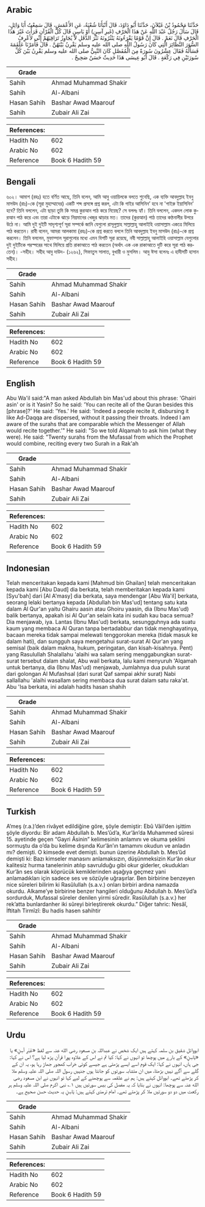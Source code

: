 ## Arabic


<div dir="rtl" lang="ar" style={{fontSize:'larger',backgroundColor:'#f8f9fa',padding:20}}>
حَدَّثَنَا مَحْمُودُ بْنُ غَيْلاَنَ، حَدَّثَنَا أَبُو دَاوُدَ، قَالَ أَنْبَأَنَا شُعْبَةُ، عَنِ الأَعْمَشِ، قَالَ سَمِعْتُ أَبَا وَائِلٍ، قَالَ سَأَلَ رَجُلٌ عَبْدَ اللَّهِ عَنْ هَذَا الْحَرْفِ ‏(‏غَيرِ آسِنٍ‏)‏ أَوْ يَاسِنٍ قَالَ كُلَّ الْقُرْآنِ قَرَأْتَ غَيْرَ هَذَا الْحَرْفِ قَالَ نَعَمْ ‏.‏ قَالَ إِنَّ قَوْمًا يَقْرَءُونَهُ يَنْثُرُونَهُ نَثْرَ الدَّقَلِ لاَ يُجَاوِزُ تَرَاقِيَهُمْ إِنِّي لأَعْرِفُ السُّوَرَ النَّظَائِرَ الَّتِي كَانَ رَسُولُ اللَّهِ صلى الله عليه وسلم يَقْرِنُ بَيْنَهُنَّ ‏.‏ قَالَ فَأَمَرْنَا عَلْقَمَةَ فَسَأَلَهُ فَقَالَ عِشْرُونَ سُورَةً مِنَ الْمُفَصَّلِ كَانَ النَّبِيُّ صلى الله عليه وسلم يَقْرِنُ بَيْنَ كُلِّ سُورَتَيْنِ فِي رَكْعَةٍ ‏.‏ قَالَ أَبُو عِيسَى هَذَا حَدِيثٌ حَسَنٌ صَحِيحٌ ‏.‏
</div>
<div style={{backgroundColor:'#f8f9fa',padding:20, marginBottom: 10}}><table> <thead> <tr> <th>Grade</th> <th></th> </tr> </thead> <tbody> <tr><td>Sahih</td><td>Ahmad Muhammad Shakir</td></tr><tr><td>Sahih</td><td>Al-Albani</td></tr><tr><td>Hasan Sahih</td><td>Bashar Awad Maarouf</td></tr><tr><td>Sahih</td><td>Zubair Ali Zai</td></tr></tbody></table><table> <thead> <tr> <th>References:</th> <th></th> </tr> </thead> <tbody><tr><td>Hadith No</td><td>602</td></tr><tr><td>Arabic No</td><td>602</td></tr><tr><td>Reference</td><td>Book 6 Hadith 59</td></tr></tbody></table></div>

## Bengali


<div dir="ltr" lang="bn" style={{fontSize:'larger',backgroundColor:'#f8f9fa',padding:20}}>
৬০২। আমাশ (রহঃ) হতে বর্ণিত আছে, তিনি বলেন, আমি আবু ওয়ায়িলকে বলতে শুনেছি, এক ব্যক্তি আবদুল্লাহ ইবনু মাসউদ (রাঃ)-কে (সূরা মুহাম্মাদের) একটি শব্দ প্রসঙ্গে প্রশ্ন করল, এটা কি গাইর আসিনিন’ হবে না 'গাইরু ইয়াসিনিন’ হবে? তিনি বললেন, এটা ছাড়া তুমি কি সমগ্র কুরআন পাঠ করে নিয়েছ? সে বললঃ হ্যাঁ। তিনি বললেন, একদল লোক কুরআন পাঠ করে এবং তারা এটাকে ঝাড়ে নিম্নমানের খেজুর ঝাড়ার মত। তাদের (কুরআন) পাঠ তাদের কণ্ঠনালীর উপরে উঠে না। আমি দুই দুইটি সাদৃশ্যপূর্ণ সূরা সম্পর্কে জানি যেগুলো রাসূলুল্লাহ সাল্লাল্লাহু আলাইহি ওয়াসাল্লাম একত্রে মিলিয়ে পাঠ করতেন। রাবী বলেন, আমরা আলকামা (রহঃ)-কে প্রশ্ন করতে বললে তিনি আবদুল্লাহ ইবনু মাসউদ (রাঃ)-কে প্রশ্ন করলেন। তিনি বললেন, মুফাস্সাল সূরাগুলোর মধ্যে এমন বিশটি সূরা রয়েছে, নবী সাল্লাল্লাহু আলাইহি ওয়াসাল্লাম যেগুলোর দুই দুইটিকে পরস্পরের সাথে মিলিয়ে প্রতি রাকাআতে পাঠ করতেন (অর্থাৎ এক এক রাকাআতে দুটি করে সূরা পাঠ করতেন)। -সহীহ। সহীহ আবু দাউদ- (১২৬২), সিফাতুস সালাত, বুখারী ও মুসলিম। আবু ঈসা বলেনঃ এ হাদীসটি হাসান সহীহ।
</div>
<div style={{backgroundColor:'#f8f9fa',padding:20, marginBottom: 10}}><table> <thead> <tr> <th>Grade</th> <th></th> </tr> </thead> <tbody> <tr><td>Sahih</td><td>Ahmad Muhammad Shakir</td></tr><tr><td>Sahih</td><td>Al-Albani</td></tr><tr><td>Hasan Sahih</td><td>Bashar Awad Maarouf</td></tr><tr><td>Sahih</td><td>Zubair Ali Zai</td></tr></tbody></table><table> <thead> <tr> <th>References:</th> <th></th> </tr> </thead> <tbody><tr><td>Hadith No</td><td>602</td></tr><tr><td>Arabic No</td><td>602</td></tr><tr><td>Reference</td><td>Book 6 Hadith 59</td></tr></tbody></table></div>

## English


<div dir="ltr" lang="en" style={{fontSize:'larger',backgroundColor:'#f8f9fa',padding:20}}>
Abu Wa'il said:"A man asked Abdullah bin Mas'ud about this phrase: 'Ghairi asin' or is it Yasin? So he said: 'You can recite all of the Quran besides this [phrase]?' He said: 'Yes.' He said: 'Indeed a people recite it, disbursing it like Ad-Daqqa are dispersed, without it passing their throats. Indeed I am aware of the surahs that are comparable which the Messenger of Allah would recite together.'" He said: "So we told Alqamah to ask him (what they were). He said: "Twenty surahs from the Mufassal from which the Prophet would combine, reciting every two Surah in a Rak'ah
</div>
<div style={{backgroundColor:'#f8f9fa',padding:20, marginBottom: 10}}><table> <thead> <tr> <th>Grade</th> <th></th> </tr> </thead> <tbody> <tr><td>Sahih</td><td>Ahmad Muhammad Shakir</td></tr><tr><td>Sahih</td><td>Al-Albani</td></tr><tr><td>Hasan Sahih</td><td>Bashar Awad Maarouf</td></tr><tr><td>Sahih</td><td>Zubair Ali Zai</td></tr></tbody></table><table> <thead> <tr> <th>References:</th> <th></th> </tr> </thead> <tbody><tr><td>Hadith No</td><td>602</td></tr><tr><td>Arabic No</td><td>602</td></tr><tr><td>Reference</td><td>Book 6 Hadith 59</td></tr></tbody></table></div>

## Indonesian


<div dir="ltr" lang="id" style={{fontSize:'larger',backgroundColor:'#f8f9fa',padding:20}}>
Telah menceritakan kepada kami [Mahmud bin Ghailan] telah menceritakan kepada kami [Abu Daud] dia berkata, telah memberitakan kepada kami [Syu'bah] dari [Al A'masy] dia berkata, saya mendengar [Abu Wa'il] berkata, seorang lelaki bertanya kepada [Abdullah bin Mas'ud] tentang satu kata dalam Al Qur'an yaitu Ghairu aasin atau Ghoiru yaasin, dia (Ibnu Mas'ud) balik bertanya, apakah isi Al Qur'an selain kata ini sudah kau baca semua? Dia menjawab, iya. Lantas (Ibnu Mas'ud) berkata, sesungguhnya ada suatu kaum yang membaca Al Quran tanpa bertadabbur dan tidak menghayatinya, bacaan mereka tidak sampai melewati tenggorokan mereka (tidak masuk ke dalam hati), dan sungguh saya mengetahui surat-surat Al Qur'an yang semisal (baik dalam makna, hukum, peringatan, dan kisah-kisahnya. Pent) yang Rasulullah Shalallahu 'alaihi wa salam sering menggabungkan surat-surat tersebut dalam shalat, Abu wail berkata, lalu kami menyuruh 'Alqamah untuk bertanya, dia (Ibnu Mas'ud) menjawab, Jumlahnya dua puluh surat dari golongan Al Mufashsal (dari surat Qaf sampai akhir surat) Nabi sallallahu 'alaihi wasallam sering membaca dua surat dalam satu raka'at. Abu 'Isa berkata, ini adalah hadits hasan shahih
</div>
<div style={{backgroundColor:'#f8f9fa',padding:20, marginBottom: 10}}><table> <thead> <tr> <th>Grade</th> <th></th> </tr> </thead> <tbody> <tr><td>Sahih</td><td>Ahmad Muhammad Shakir</td></tr><tr><td>Sahih</td><td>Al-Albani</td></tr><tr><td>Hasan Sahih</td><td>Bashar Awad Maarouf</td></tr><tr><td>Sahih</td><td>Zubair Ali Zai</td></tr></tbody></table><table> <thead> <tr> <th>References:</th> <th></th> </tr> </thead> <tbody><tr><td>Hadith No</td><td>602</td></tr><tr><td>Arabic No</td><td>602</td></tr><tr><td>Reference</td><td>Book 6 Hadith 59</td></tr></tbody></table></div>

## Turkish


<div dir="ltr" lang="tr" style={{fontSize:'larger',backgroundColor:'#f8f9fa',padding:20}}>
A’meş (r.a.)’den rivâyet edildiğine göre, şöyle demiştir: Ebû Vâil’den işittim şöyle diyordu: Bir adam Abdullah b. Mes’ûd’a, Kur’ân’da Muhammed sûresi 15. ayetinde geçen “Gayri Âsinin” kelimesinin anlamını ve okuma şeklini sormuştu da o’da bu kelime dışında Kur’ân’ın tamamını okudun ve anladın mı? demişti. O kimsede evet demişti. bunun üzerine Abdullah b. Mes’ûd demişti ki: Bazı kimseler manasını anlamaksızın, düşünmeksizin Kur’ân okur kalitesiz hurma tanelerinin atılıp savrulduğu gibi okur giderler, okudukları Kur’ân ses olarak köprücük kemiklerinden aşağıya geçmez yani anlamadıkları için sadece ses ve sözüyle uğraşırlar. Ben birbirine benzeyen nice sûreleri bilirim ki Rasûlullah (s.a.v.) onları birbiri ardına namazda okurdu. Alkame’ye birbirine benzer hangileri olduğunu Abdullah b. Mes’ûd’a sordurduk, Mufassal sûreler denilen yirmi sûredir. Rasûlullah (s.a.v.) her rek’atta bunlardanher iki sûreyi birleştirerek okurdu.” Diğer tahric: Nesâî, İftitah Tirmîzî: Bu hadis hasen sahihtir
</div>
<div style={{backgroundColor:'#f8f9fa',padding:20, marginBottom: 10}}><table> <thead> <tr> <th>Grade</th> <th></th> </tr> </thead> <tbody> <tr><td>Sahih</td><td>Ahmad Muhammad Shakir</td></tr><tr><td>Sahih</td><td>Al-Albani</td></tr><tr><td>Hasan Sahih</td><td>Bashar Awad Maarouf</td></tr><tr><td>Sahih</td><td>Zubair Ali Zai</td></tr></tbody></table><table> <thead> <tr> <th>References:</th> <th></th> </tr> </thead> <tbody><tr><td>Hadith No</td><td>602</td></tr><tr><td>Arabic No</td><td>602</td></tr><tr><td>Reference</td><td>Book 6 Hadith 59</td></tr></tbody></table></div>

## Urdu


<div dir="rtl" lang="ur" style={{fontSize:'larger',backgroundColor:'#f8f9fa',padding:20}}>
ابووائل شقیق بن سلمہ کہتے ہیں ایک شخص نے عبداللہ بن مسعود رضی الله عنہ سے لفظ «غَيْرِ آسِنٍ» یا «يَاسِنٍ» کے بارے میں پوچھا تو انہوں نے کہا: کیا تم نے اس کے علاوہ پورا قرآن پڑھ لیا ہے؟ اس نے کہا: جی ہاں، انہوں نے کہا: ایک قوم اسے ایسے پڑھتی ہے جیسے کوئی خراب کھجور جھاڑ رہا ہو، یہ ان کے گلے سے آگے نہیں بڑھتا، میں ان متشابہ سورتوں کو جانتا ہوں جنہیں رسول اللہ صلی اللہ علیہ وسلم ملا کر پڑھتے تھے۔ ابووائل کہتے ہیں: ہم نے علقمہ سے پوچھنے کے لیے کہا تو انہوں نے ابن مسعود رضی الله عنہ سے پوچھا: انہوں نے بتایا کہ یہ مفصل کی بیس سورتیں ہیں ۱؎ نبی اکرم صلی اللہ علیہ وسلم ہر رکعت میں دو دو سورتیں ملا کر پڑھتے تھے۔ امام ترمذی کہتے ہیں: يَاسِنٍ یہ حدیث حسن صحیح ہے۔
</div>
<div style={{backgroundColor:'#f8f9fa',padding:20, marginBottom: 10}}><table> <thead> <tr> <th>Grade</th> <th></th> </tr> </thead> <tbody> <tr><td>Sahih</td><td>Ahmad Muhammad Shakir</td></tr><tr><td>Sahih</td><td>Al-Albani</td></tr><tr><td>Hasan Sahih</td><td>Bashar Awad Maarouf</td></tr><tr><td>Sahih</td><td>Zubair Ali Zai</td></tr></tbody></table><table> <thead> <tr> <th>References:</th> <th></th> </tr> </thead> <tbody><tr><td>Hadith No</td><td>602</td></tr><tr><td>Arabic No</td><td>602</td></tr><tr><td>Reference</td><td>Book 6 Hadith 59</td></tr></tbody></table></div>